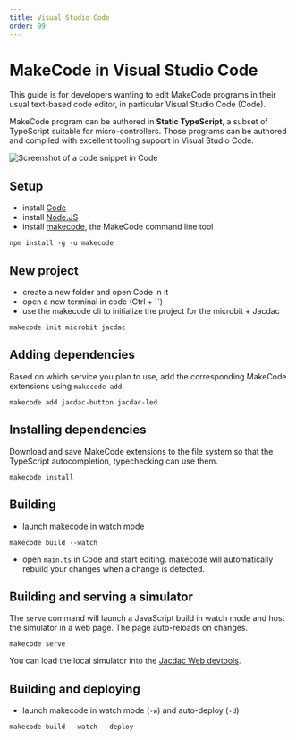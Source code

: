 ```yaml
---
title: Visual Studio Code
order: 99
---
```


# MakeCode in Visual Studio Code

This guide is for developers wanting to edit MakeCode programs in their usual text-based code editor,
in particular Visual Studio Code (Code).

MakeCode program can be authored in **Static TypeScript**,
a subset of TypeScript suitable for micro-controllers.
Those programs can be authored and compiled with excellent tooling support in Visual Studio Code.

![Screenshot of a code snippet in Code](./code.png)

## Setup

-   install [Code](https://code.visualstudio.com/)
-   install [Node.JS](https://nodejs.org/en/download/)
-   install [makecode](https://github.com/microsoft/pxt-makecode), the MakeCode command line tool

```
npm install -g -u makecode
```

## New project

-   create a new folder and open Code in it
-   open a new terminal in code (Ctrl + ``)
-   use the makecode cli to initialize the project for the microbit + Jacdac

```
makecode init microbit jacdac
```

## Adding dependencies

Based on which service you plan to use, add the corresponding MakeCode extensions using `makecode add`.

```
makecode add jacdac-button jacdac-led
```

## Installing dependencies

Download and save MakeCode extensions to the file system so that the TypeScript autocompletion, typechecking can use them.

```
makecode install
```

## Building

-   launch makecode in watch mode

```
makecode build --watch
```

-   open `main.ts` in Code and start editing. makecode will automatically rebuild your changes when a change is detected.

## Building and serving a simulator

The ``serve`` command will launch a JavaScript build in watch mode and host the simulator in a web page. The page auto-reloads on changes.

```
makecode serve
```

You can load the local simulator into the [Jacdac Web devtools](/clients/javascript/debugging).

## Building and deploying

-   launch makecode in watch mode (`-w`) and auto-deploy (`-d`)

```
makecode build --watch --deploy
```
